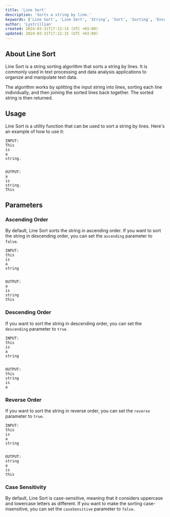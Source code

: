 ```yaml
---
title: 'Line Sort'
description: 'Sorts a string by line.'
keywords: ['Line Sort', 'Line Sort', 'String', 'Sort', 'Sorting', 'Encodething']
author: 'Lystrillian'
created: 2024-03-31T17:12:14 (UTC +03:00)
updated: 2024-03-31T17:12:15 (UTC +03:00)
---
```


## About Line Sort

Line Sort is a string sorting algorithm that sorts a string by lines. It is commonly used in text processing and data analysis applications to organize and manipulate text data.

The algorithm works by splitting the input string into lines, sorting each line individually, and then joining the sorted lines back together. The sorted string is then returned.

## Usage

Line Sort is a utility function that can be used to sort a string by lines. Here's an example of how to use it:

```
INPUT:
This
is
a
string.


OUTPUT:
a
is
string.
This
```

## Parameters

### Ascending Order

By default, Line Sort sorts the string in ascending order. If you want to sort the string in descending order, you can set the `ascending` parameter to `false`.

```
INPUT:
this
is
a
string


OUTPUT:
a
is
string
this
```

### Descending Order

If you want to sort the string in descending order, you can set the `descending` parameter to `true`.

```
INPUT:
this
is
a
string


OUTPUT:
this
string
is
a
```

### Reverse Order

If you want to sort the string in reverse order, you can set the `reverse` parameter to `true`.

```
INPUT:
this
is
a
string


OUTPUT:
string
a
is
this
```

### Case Sensitivity

By default, Line Sort is case-sensitive, meaning that it considers uppercase and lowercase letters as different. If you want to make the sorting case-insensitive, you can set the `caseSensitive` parameter to `false`.